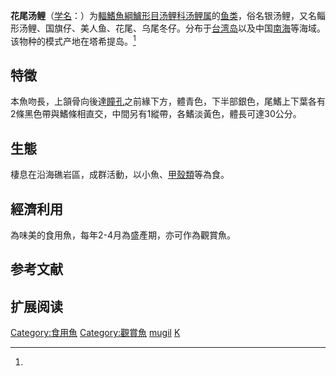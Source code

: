 {{Speciesbox
| name = 花尾汤鲤
| status = LC
| status_system = IUCN3.1
| image = Kuhliidae - Kuhlia mugil.JPG
| image_width = 250px
| genus = Kuhlia
| species = mugil
| authority = Forster, 1801<ref name='id7175'>{{cite web| url =http://www.bioinfo.cn/db05/BjdwSpecies.php?action=view&id=7175| title =花尾汤鲤| work =中国动物物种编目数据库| publisher =中国科学院微生物研究所| author =中国科学院动物研究所| accessdate =2009-04-16| deadurl =yes| archiveurl =https://web.archive.org/web/20160305053332/http://www.bioinfo.cn/db05/BjdwSpecies.php?action=view&id=7175| archivedate =2016-03-05}}</ref>
}}

'''花尾汤鲤'''（[[学名|学名]]：{{lang|la|''Kuhlia mugil''}}）为[[輻鰭魚綱|輻鰭魚綱]][[鱸形目|鱸形目]][[汤鲤科|汤鲤科]][[汤鲤属|汤鲤属]]的[[鱼类|鱼类]]，俗名银汤鲤，又名鲻形汤鲤、国旗仔、美人鱼、花尾、乌尾冬仔。分布于[[台湾岛|台湾岛]]以及中国[[南海|南海]]等海域。该物种的模式产地在塔希提岛。<ref name='id7175'/>
==特徵==
本魚吻長，上頷骨向後達[[瞳孔|瞳孔]]之前緣下方，體青色，下半部銀色，尾鰭上下葉各有2條黑色帶與鰭條相直交，中間另有1縱帶，各鰭淡黃色，體長可達30公分。
==生態==
棲息在沿海礁岩區，成群活動，以小魚、[[甲殼類|甲殼類]]等為食。
==經濟利用==
為味美的食用魚，每年2-4月為盛產期，亦可作為觀賞魚。
== 参考文献 ==
{{reflist}}

== 扩展阅读 ==
{{refbegin}}
{{wikispecies-inline|Kuhlia mugil|花尾汤鲤}}
{{refend}}
{{Taxonbar|from=Q2008129}}

[[Category:食用魚|Category:食用魚]]
[[Category:觀賞魚|Category:觀賞魚]]
[[Category:汤鲤属|mugil]]
[[Category:1801年描述的魚類|K]]


{{鯉形目小作品}}
